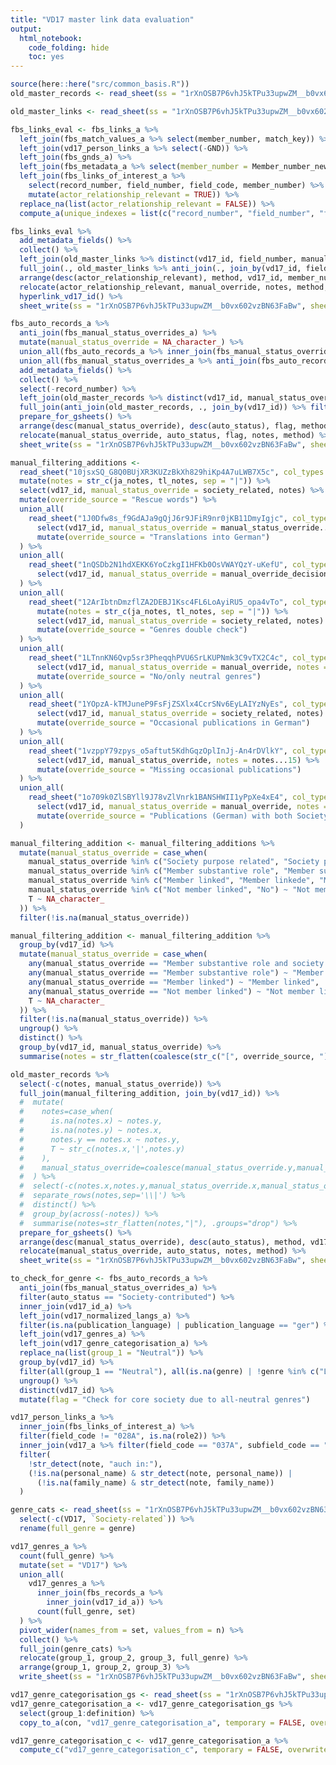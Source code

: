 ```yaml
---
title: "VD17 master link data evaluation"
output:
  html_notebook:
    code_folding: hide
    toc: yes
---
```


```r
source(here::here("src/common_basis.R"))
old_master_records <- read_sheet(ss = "1rXnOSB7P6vhJ5kTPu33upwZM__b0vx602vzBN63FaBw", sheet = "VD17 <-> FBS master record data", col_types = "c")
```

```r
old_master_links <- read_sheet(ss = "1rXnOSB7P6vhJ5kTPu33upwZM__b0vx602vzBN63FaBw", sheet = "VD17 <-> FBS master link data", col_types = "c")
```

```r
fbs_links_eval <- fbs_links_a %>%
  left_join(fbs_match_values_a %>% select(member_number, match_key)) %>%
  left_join(vd17_person_links_a %>% select(-GND)) %>%
  left_join(fbs_gnds_a) %>%
  left_join(fbs_metadata_a %>% select(member_number = Member_number_new, First_name_new, Last_name_new, Society_name)) %>%
  left_join(fbs_links_of_interest_a %>%
    select(record_number, field_number, field_code, member_number) %>%
    mutate(actor_relationship_relevant = TRUE)) %>%
  replace_na(list(actor_relationship_relevant = FALSE)) %>%
  compute_a(unique_indexes = list(c("record_number", "field_number", "field_code", "member_number")))
```


```r
fbs_links_eval %>%
  add_metadata_fields() %>%
  collect() %>%
  left_join(old_master_links %>% distinct(vd17_id, field_number, manual_override, notes)) %>%
  full_join(., old_master_links %>% anti_join(., join_by(vd17_id, field_number)) %>% filter(!is.na(notes) | !is.na(manual_override))) %>%
  arrange(desc(actor_relationship_relevant), method, vd17_id, member_number) %>%
  relocate(actor_relationship_relevant, manual_override, notes, method, match_key, vd17_id, title, publication_language, genre, member_number, GND, First_name_new, Last_name_new, Society_name, role, role2, field_code) %>%
  hyperlink_vd17_id() %>%
  sheet_write(ss = "1rXnOSB7P6vhJ5kTPu33upwZM__b0vx602vzBN63FaBw", sheet = "VD17 <-> FBS master link data")
```

```r
fbs_auto_records_a %>%
  anti_join(fbs_manual_status_overrides_a) %>%
  mutate(manual_status_override = NA_character_) %>%
  union_all(fbs_auto_records_a %>% inner_join(fbs_manual_status_overrides_a) %>% mutate(method = str_c(method, "&", "Manual"))) %>%
  union_all(fbs_manual_status_overrides_a %>% anti_join(fbs_auto_records_a) %>% mutate(auto_status = NA_character_, method = "Manual")) %>%
  add_metadata_fields() %>%
  collect() %>%
  select(-record_number) %>%
  left_join(old_master_records %>% distinct(vd17_id, manual_status_override, notes)) %>%
  full_join(anti_join(old_master_records, ., join_by(vd17_id)) %>% filter(!is.na(notes) | !is.na(manual_status_override))) %>%
  prepare_for_gsheets() %>%
  arrange(desc(manual_status_override), desc(auto_status), flag, method, vd17_id) %>%
  relocate(manual_status_override, auto_status, flag, notes, method) %>%
  sheet_write(ss = "1rXnOSB7P6vhJ5kTPu33upwZM__b0vx602vzBN63FaBw", sheet = "VD17 <-> FBS master record data")
```

```r
manual_filtering_additions <-
  read_sheet("10jsxSQ_G8Q0BUjXR3KUZzBkXh829hiKp4A7uLWB7X5c", col_types = "c") %>%
  mutate(notes = str_c(ja_notes, tl_notes, sep = "|")) %>%
  select(vd17_id, manual_status_override = society_related, notes) %>%
  mutate(override_source = "Rescue words") %>%
  union_all(
    read_sheet("1J0Dfw8s_f9GdAJa9gQjJ6r9JFiR9nr0jKB11DmyIgjc", col_types = "c") %>%
      select(vd17_id, manual_status_override = manual_status_override...14, notes = notes...15) %>%
      mutate(override_source = "Translations into German")
  ) %>%
  union_all(
    read_sheet("1nQSDb2N1hdXEKK6YoCzkgI1HFKb0OsVWAYQzY-uKefU", col_types = "c") %>%
      select(vd17_id, manual_status_override = manual_override_decision, notes, override_source = source)
  ) %>%
  union_all(
    read_sheet("12ArIbtnDmzflZA2DEBJ1Ksc4FL6LoAyiRU5_opa4vTo", col_types = "c") %>%
      mutate(notes = str_c(ja_notes, tl_notes, sep = "|")) %>%
      select(vd17_id, manual_status_override = society_related, notes) %>%
      mutate(override_source = "Genres double check")
  ) %>%
  union_all(
    read_sheet("1LTnnKN6Qvp5sr3PheqqhPVU6SrLKUPNmk3C9vTX2C4c", col_types = "c") %>%
      select(vd17_id, manual_status_override = manual_override, notes = notes...15) %>%
      mutate(override_source = "No/only neutral genres")
  ) %>%
  union_all(
    read_sheet("1YOpzA-kTMJuneP9FsFjZSXlx4CcrSNv6EyLAIYzNyEs", col_types = "c") %>%
      select(vd17_id, manual_status_override = society_related, notes) %>%
      mutate(override_source = "Occasional publications in German")
  ) %>%
  union_all(
    read_sheet("1vzppY79zpys_o5aftut5KdhGqzOplInJj-An4rDVlkY", col_types = "c") %>%
      select(vd17_id, manual_status_override, notes = notes...15) %>%
      mutate(override_source = "Missing occasional publications")
  ) %>%
  union_all(
    read_sheet("1o709k0ZlSBYll9J78vZlVnrk1BANSHWII1yPpXe4xE4", col_types = "c") %>%
      select(vd17_id, manual_status_override = manual_override, notes = notes...15) %>%
      mutate(override_source = "Publications (German) with both Society purpose related and unrelated genres")
  )
```

```r
manual_filtering_addition <- manual_filtering_additions %>%
  mutate(manual_status_override = case_when(
    manual_status_override %in% c("Society purpose related", "Society purpose related (not translation)", "Yes", "Society-contributed and society-purpose-related") ~ "Member substantive role and society purpose related",
    manual_status_override %in% c("Member substantive role", "Member substanative role", "Member sustantive role", "Member substantive contributor") ~ "Member substantive role",
    manual_status_override %in% c("Member linked", "Member linkede", "Member linkned", "Member associated", "Society-associated", "The member does not have a substantive role in the publication for our purposes, but there is a valid link to a member", "The member does not have a substantive role in the publication for our purposes, but there is a valid link to a member (mentioned by name)") ~ "Member linked",
    manual_status_override %in% c("Not member linked", "No") ~ "Not member linked",
    T ~ NA_character_
  )) %>%
  filter(!is.na(manual_status_override))

manual_filtering_addition <- manual_filtering_addition %>%
  group_by(vd17_id) %>%
  mutate(manual_status_override = case_when(
    any(manual_status_override == "Member substantive role and society purpose related") ~ "Member substantive role and society purpose related",
    any(manual_status_override == "Member substantive role") ~ "Member substantive role",
    any(manual_status_override == "Member linked") ~ "Member linked",
    any(manual_status_override == "Not member linked") ~ "Not member linked",
    T ~ NA_character_
  )) %>%
  filter(!is.na(manual_status_override)) %>%
  ungroup() %>%
  distinct() %>%
  group_by(vd17_id, manual_status_override) %>%
  summarise(notes = str_flatten(coalesce(str_c("[", override_source, "]: ", notes), str_c("[", override_source, "]")), collapse = "|"), .groups = "drop")
```


```r
old_master_records %>%
  select(-c(notes, manual_status_override)) %>%
  full_join(manual_filtering_addition, join_by(vd17_id)) %>%
  #  mutate(
  #    notes=case_when(
  #      is.na(notes.x) ~ notes.y,
  #      is.na(notes.y) ~ notes.x,
  #      notes.y == notes.x ~ notes.y,
  #      T ~ str_c(notes.x,'|',notes.y)
  #    ),
  #    manual_status_override=coalesce(manual_status_override.y,manual_status_override.x)
  #  ) %>%
  #  select(-c(notes.x,notes.y,manual_status_override.x,manual_status_override.y)) %>%
  #  separate_rows(notes,sep='\\|') %>%
  #  distinct() %>%
  #  group_by(across(-notes)) %>%
  #  summarise(notes=str_flatten(notes,"|"), .groups="drop") %>%
  prepare_for_gsheets() %>%
  arrange(desc(manual_status_override), desc(auto_status), method, vd17_id) %>%
  relocate(manual_status_override, auto_status, notes, method) %>%
  sheet_write(ss = "1rXnOSB7P6vhJ5kTPu33upwZM__b0vx602vzBN63FaBw", sheet = "VD17 <-> FBS master record data")
```

```r
to_check_for_genre <- fbs_auto_records_a %>%
  anti_join(fbs_manual_status_overrides_a) %>%
  filter(auto_status == "Society-contributed") %>%
  inner_join(vd17_id_a) %>%
  left_join(vd17_normalized_langs_a) %>%
  filter(is.na(publication_language) | publication_language == "ger") %>%
  left_join(vd17_genres_a) %>%
  left_join(vd17_genre_categorisation_a) %>%
  replace_na(list(group_1 = "Neutral")) %>%
  group_by(vd17_id) %>%
  filter(all(group_1 == "Neutral"), all(is.na(genre) | !genre %in% c("Leichenpredigt", "Leichenpredigtsammlung"))) %>%
  ungroup() %>%
  distinct(vd17_id) %>%
  mutate(flag = "Check for core society due to all-neutral genres")
```

```r
vd17_person_links_a %>%
  inner_join(fbs_links_of_interest_a) %>%
  filter(field_code != "028A", is.na(role2)) %>%
  inner_join(vd17_a %>% filter(field_code == "037A", subfield_code == "a") %>% select(record_number, note = value)) %>%
  filter(
    !str_detect(note, "auch in:"),
    (!is.na(personal_name) & str_detect(note, personal_name)) |
      (!is.na(family_name) & str_detect(note, family_name))
  )
```

```r
genre_cats <- read_sheet(ss = "1rXnOSB7P6vhJ5kTPu33upwZM__b0vx602vzBN63FaBw", sheet = "Genre categorisations") %>%
  select(-c(VD17, `Society-related`)) %>%
  rename(full_genre = genre)
```


```r
vd17_genres_a %>%
  count(full_genre) %>%
  mutate(set = "VD17") %>%
  union_all(
    vd17_genres_a %>%
      inner_join(fbs_records_a %>%
        inner_join(vd17_id_a)) %>%
      count(full_genre, set)
  ) %>%
  pivot_wider(names_from = set, values_from = n) %>%
  collect() %>%
  full_join(genre_cats) %>%
  relocate(group_1, group_2, group_3, full_genre) %>%
  arrange(group_1, group_2, group_3) %>%
  write_sheet(ss = "1rXnOSB7P6vhJ5kTPu33upwZM__b0vx602vzBN63FaBw", sheet = "Genre categorisations")
```

```r
vd17_genre_categorisation_gs <- read_sheet(ss = "1rXnOSB7P6vhJ5kTPu33upwZM__b0vx602vzBN63FaBw", sheet = "Genre categorisations")
vd17_genre_categorisation_a <- vd17_genre_categorisation_gs %>%
  select(group_1:definition) %>%
  copy_to_a(con, "vd17_genre_categorisation_a", temporary = FALSE, overwrite = TRUE, unique_indexes = list(c("full_genre")))

vd17_genre_categorisation_c <- vd17_genre_categorisation_a %>%
  compute_c("vd17_genre_categorisation_c", temporary = FALSE, overwrite = TRUE)
```
